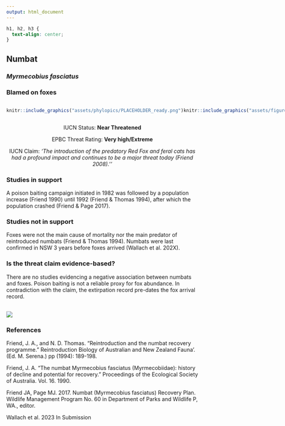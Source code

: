 ```yaml
---
output: html_document
---
```

```css
h1, h2, h3 {
  text-align: center;
}
```

## **Numbat**
### *Myrmecobius fasciatus*
### Blamed on foxes

:::: {style="display: flex;"}

::: {}
  ```r
  knitr::include_graphics("assets/phylopics/PLACEHOLDER_ready.png")
  ```
:::

::: {}

:::

::: {}
  ```r
  knitr::include_graphics("assets/figures/Map_Fox_Myrmecobius fasciatus.png")
  ```
:::

::::
<center>
IUCN Status: **Near Threatened**

EPBC Threat Rating: **Very high/Extreme**

IUCN Claim: *'The introduction of the predatory Red Fox and feral cats has had a profound impact and continues to be a major threat today (Friend 2008).''*

</center>

### Studies in support

A poison baiting campaign initiated in 1982 was followed by a population increase (Friend 1990) until 1992 (Friend & Thomas 1994), after which the population crashed (Friend & Page 2017).

### Studies not in support

Foxes were not the main cause of mortality nor the main predator of reintroduced numbats (Friend & Thomas 1994). Numbats were last confirmed in NSW 3 years before foxes arrived (Wallach et al. 202X).

### Is the threat claim evidence-based?

There are no studies evidencing a negative association between numbats and foxes. Poison baiting is not a reliable proxy for fox abundance. In contradiction with the claim, the extirpation record pre-dates the fox arrival record.
<br>
<br>

![](assets/figures/Main_Evidence_Fox_Myrmecobius fasciatus.png)

### References

Friend, J. A., and N. D. Thomas. "Reintroduction and the numbat recovery programme." Reintroduction Biology of Australian and New Zealand Fauna’.(Ed. M. Serena.) pp (1994): 189-198.

Friend, J. A. "The numbat Myrmecobius fasciatus (Myrmecobiidae): history of decline and potential for recovery." Proceedings of the Ecological Society of Australia. Vol. 16. 1990.

Friend JA, Page MJ. 2017. Numbat (Myrmecobius fasciatus) Recovery Plan. Wildlife Management Program No. 60 in Department of Parks and Wildlife P, WA., editor.

Wallach et al. 2023 In Submission

